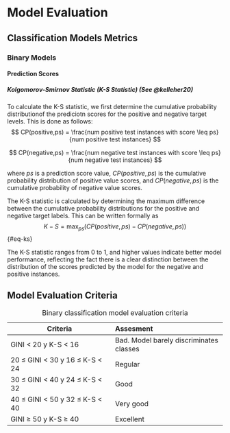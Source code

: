 # Model Evaluation

## Classification Models Metrics

### Binary Models

#### Prediction Scores

##### Kolgomorov-Smirnov Statistic (K-S Statistic) (See @kelleher20)

To calculate the K-S statistic, we first determine the cumulative probability distributionof the prediciotn scores for the positive and negative target levels. This is done as follows:
$$
CP(positive,ps) = \frac{num positive test instances with score \leq ps}{num positive test instances}
$$

$$
CP(negative,ps) = \frac{num negative test instances with score \leq ps}{num negative test instances}
$$

where $ps$ is a prediction score value, $CP(positive, ps)$ is the cumulative probability distribution of positive value scores, and $CP(negative, ps)$ is the cumulative probability of negative value scores.

The K-S statistic is calculated by determining the maximum difference between the cumulative probability distributions for the positive and negative target labels. This can be written formally as
$$
\begin{equation}
K-S = \max_{ps} \left( CP(positive,ps) - CP(negative,ps) \right)
\end{equation}
$$ {#eq-ks}

The K-S statistic ranges from 0 to 1, and higher values indicate better model performance, reflecting the fact there is a clear distinction between the distribution of the scores predicted by the model for the negative and positive instances.

## Model Evaluation Criteria

| Criteria                             | Assesment                               |
|--------------------------------------|:----------------------------------------|
| GINI < 20 y K-S < 16                 | Bad. Model barely discriminates classes |
| 20 &le; GINI < 30 y 16 &le; K-S < 24 | Regular                                 |
| 30 &le; GINI < 40 y 24 &le; K-S < 32 | Good                                    |
| 40 &le; GINI < 50 y 32 &le; K-S < 40 | Very good                               |
| GINI &ge; 50 y K-S &ge; 40           | Excellent                               |

: Binary classification model evaluation criteria